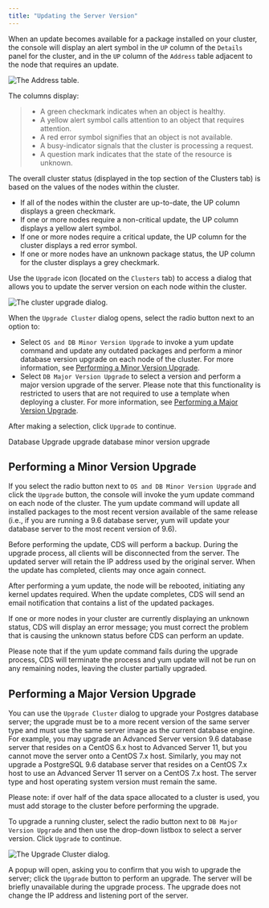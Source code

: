 ```yaml
---
title: "Updating the Server Version"
---
```


When an update becomes available for a package installed on your cluster, the console will display an alert symbol in the `UP` column of the `Details` panel for the cluster, and in the `UP` column of the `Address` table adjacent to the node that requires an update.

![*The Address table.*](images/cds_up1.png)

The columns display:

>   - A green checkmark indicates when an object is healthy.
>   - A yellow alert symbol calls attention to an object that requires attention.
>   - A red error symbol signifies that an object is not available.
>   - A busy-indicator signals that the cluster is processing a request.
>   - A question mark indicates that the state of the resource is unknown.

The overall cluster status (displayed in the top section of the Clusters tab) is based on the values of the nodes within the cluster.

  - If all of the nodes within the cluster are up-to-date, the UP column displays a green checkmark.
  - If one or more nodes require a non-critical update, the UP column displays a yellow alert symbol.
  - If one or more nodes require a critical update, the UP column for the cluster displays a red error symbol.
  - If one or more nodes have an unknown package status, the UP column for the cluster displays a grey checkmark.

Use the `Upgrade` icon (located on the `Clusters` tab) to access a dialog that allows you to update the server version on each node within the cluster.

![*The cluster upgrade dialog.*](images/cds_upgrade_cluster1.png)

When the `Upgrade Cluster` dialog opens, select the radio button next to an option to:

  - Select `OS and DB Minor Version Upgrade` to invoke a yum update command and update any outdated packages and perform a minor database version upgrade on each node of the cluster. For more information, see [Performing a Minor Version Upgrade](#performing-a-minor-version-upgrade).
  - Select `DB Major Version Upgrade` to select a version and perform a major version upgrade of the server. Please note that this functionality is restricted to users that are not required to use a template when deploying a cluster. For more information, see [Performing a Major Version Upgrade](#performing-a-major-version-upgrade).

After making a selection, click `Upgrade` to continue.

<div class="index">

Database Upgrade upgrade database minor version upgrade

</div>

## Performing a Minor Version Upgrade

If you select the radio button next to `OS and DB Minor Version Upgrade` and click the `Upgrade` button, the console will invoke the yum update command on each node of the cluster. The yum update command will update all installed packages to the most recent version available of the same release (i.e., if you are running a 9.6 database server, yum will update your database server to the most recent version of 9.6).

Before performing the update, CDS will perform a backup. During the upgrade process, all clients will be disconnected from the server. The updated server will retain the IP address used by the original server. When the update has completed, clients may once again connect.

After performing a yum update, the node will be rebooted, initiating any kernel updates required. When the update completes, CDS will send an email notification that contains a list of the updated packages.

If one or more nodes in your cluster are currently displaying an unknown status, CDS will display an error message; you must correct the problem that is causing the unknown status before CDS can perform an update.

Please note that if the yum update command fails during the upgrade process, CDS will terminate the process and yum update will not be run on any remaining nodes, leaving the cluster partially upgraded.

## Performing a Major Version Upgrade

You can use the `Upgrade Cluster` dialog to upgrade your Postgres database server; the upgrade must be to a more recent version of the same server type and must use the same server image as the current database engine. For example, you may upgrade an Advanced Server version 9.6 database server that resides on a CentOS 6.x host to Advanced Server 11, but you cannot move the server onto a CentOS 7.x host. Similarly, you may not upgrade a PostgreSQL 9.6 database server that resides on a CentOS 7.x host to use an Advanced Server 11 server on a CentOS 7.x host. The server type and host operating system version must remain the same.

Please note: if over half of the data space allocated to a cluster is used, you must add storage to the cluster before performing the upgrade.

To upgrade a running cluster, select the radio button next to `DB Major Version Upgrade` and then use the drop-down listbox to select a server version. Click `Upgrade` to continue.

![*The Upgrade Cluster dialog.*](images/cds_major_upgrade.png)

A popup will open, asking you to confirm that you wish to upgrade the server; click the `Upgrade` button to perform an upgrade. The server will be briefly unavailable during the upgrade process. The upgrade does not change the IP address and listening port of the server.
